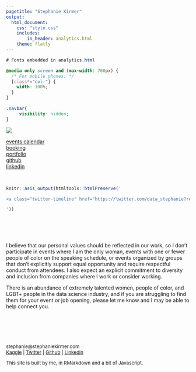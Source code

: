 ```yaml
---
pagetitle: "Stephanie Kirmer"
output: 
  html_document:
    css: "style.css"
    includes:
        in_header: analytics.html
    theme: flatly
---
```



```css

# Fonts embedded in analytics.html

@media only screen and (max-width: 700px) {
  /* For mobile phones: */
  [class*="col-"] {
    width: 100%;
  }
}

.navbar{
     visibility: hidden;
}


```

<div class = "header">
<img src="img/widerfront.png">
<div class="mainmenu">
<a href="events.html">events calendar</a> <BR>
<a href="booking.html">booking</a> <BR>
<a href="projects.html">portfolio</a> <BR>
<a href="http://github.com/skirmer">github</a> <BR>
<a href="http://linkedin.com/in/skirmer">linkedin</a> <BR>
</div>

</div>



<BR>
<div class="col-twitter">

```r

knitr::asis_output(htmltools::htmlPreserve('

<a class="twitter-timeline" href="https://twitter.com/data_stephanie?ref_src=twsrc%5Etfw" data-height=500 data-width=400  data-chrome="nofooter">Tweets by data_stephanie</a> <script async src="https://platform.twitter.com/widgets.js" charset="utf-8"></script>

'))

```

</div>

<div class="col-text">

<BR><BR><BR><BR>
I believe that our personal values should be reflected in our work, so I don't participate in events where I am the only woman, events with one or fewer people of color on the speaking schedule, or events organized by groups that don't explicitly support equal opportunity and require respectful conduct from attendees. I also expect an explicit commitment to diversity and inclusion from companies where I work or consider working. 

There is an abundance of extremely talented women, people of color, and LGBT+ people in the data science industry, and if you are struggling to find them for your event or job opening, please let me know and I may be able to help connect you.
</div>



<BR>
<div class="col-footer">

<font size = 2>

<BR>
<BR>
<BR>
stephanie@stephaniekirmer.com 
<BR> [Kaggle](http://www.kaggle.com/skirmer) | [Twitter](https://twitter.com/data_stephanie) | [Github](http://github.com/skirmer) | [Linkedin](http://linkedin.com/in/skirmer)

This site is built by me, in RMarkdown and a bit of Javascript.

</div>
